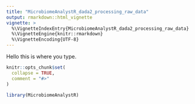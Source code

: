 ```yaml
---
title: "MicrobiomeAnalystR_dada2_processing_raw_data"
output: rmarkdown::html_vignette
vignette: >
  %\VignetteIndexEntry{MicrobiomeAnalystR_dada2_processing_raw_data}
  %\VignetteEngine{knitr::rmarkdown}
  %\VignetteEncoding{UTF-8}
---
```


Hello this is where you type.

```r
knitr::opts_chunk$set(
  collapse = TRUE,
  comment = "#>"
)
```

```r
library(MicrobiomeAnalystR)
```
